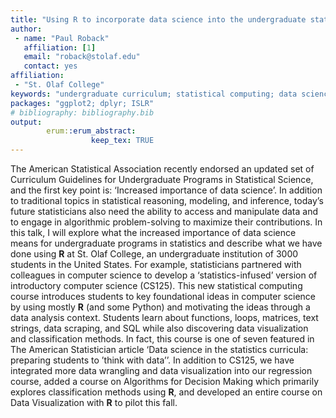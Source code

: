 ```yaml
---
title: "Using R to incorporate data science into the undergraduate statistics curriculum"
author:
 - name: "Paul Roback"
   affiliation: [1]
   email: "roback@stolaf.edu"
   contact: yes
affiliation:
 - "St. Olaf College"
keywords: "undergraduate curriculum; statistical computing; data science"
packages: "ggplot2; dplyr; ISLR"
# bibliography: bibliography.bib
output:  
        erum::erum_abstract:
                  keep_tex: TRUE
---
```


The American Statistical Association recently endorsed an updated set of
Curriculum Guidelines for Undergraduate Programs in Statistical Science, and the
first key point is: 'Increased importance of data science'. In addition
to traditional topics in statistical reasoning, modeling, and inference,
today’s future statisticians also need the ability to access and
manipulate data and to engage in algorithmic problem-solving to maximize
their contributions. In this talk, I will explore what the increased
importance of data science means for undergraduate programs in
statistics and describe what we have done using **R** at St. Olaf College,
an undergraduate institution of 3000 students in the United States. For
example, statisticians partnered with colleagues in computer science to
develop a 'statistics-infused' version of introductory computer science
(CS125). This new statistical computing course introduces students to
key foundational ideas in computer science by using mostly **R** (and some
Python) and motivating the ideas through a data analysis context.
Students learn about functions, loops, matrices, text strings, data
scraping, and SQL while also discovering data visualization and
classification methods. In fact, this course is one of seven featured in
The American Statistician article 'Data science in the statistics
curricula: preparing students to 'think with data''. In addition to CS125, we have integrated more data wrangling and
data visualization into our regression course, added a course on
Algorithms for Decision Making which primarily explores classification
methods using **R**, and developed an entire course on Data Visualization
with **R** to pilot this fall.

<!--  -->
<!-- **References** -->
<!-- Hardin J, Hoerl R, Horton N, Nolan D, Baumer B, Hall-Holt O, Murrell P, Peng R, Roback P, Temple Lang D, Ward M. (2015). Data science in the statistics curricula: preparing students to “think with data”. The American Statistician 69(4): 343-353. -->
